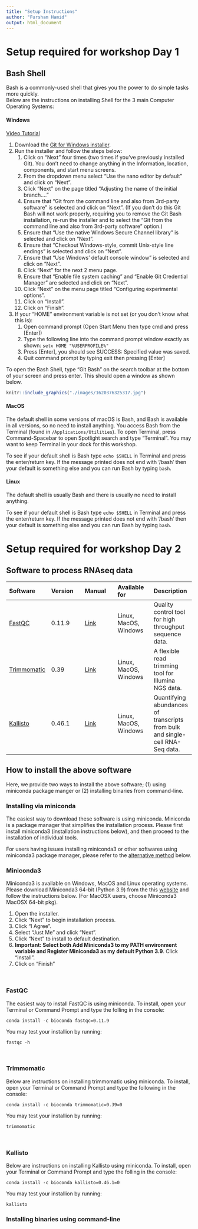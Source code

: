 ```yaml
---
title: "Setup Instructions"
author: "Fursham Hamid"
output: html_document
---
```



# Setup required for workshop Day 1 {#bashday1}

## Bash Shell
Bash is a commonly-used shell that gives you the power to do simple tasks more quickly.  
Below are the instructions on installing Shell for the 3 main Computer Operating Systems:

#### Windows
[Video Tutorial](https://www.youtube.com/watch?v=339AEqk9c-8)

1. Download the [Git for Windows installer](https://git-scm.com/downloads).
2. Run the installer and follow the steps below:
    1. Click on "Next" four times (two times if you've previously installed Git). You don't need to change anything in the Information, location, components, and start menu screens.
    2. From the dropdown menu select "Use the nano editor by default" and click on "Next".
    3. Click "Next" on the page titled "Adjusting the name of the initial branch...."
    4. Ensure that "Git from the command line and also from 3rd-party software" is selected and click on "Next". (If you don't do this Git Bash will not work properly, requiring you to remove the Git Bash installation, re-run the installer and to select the "Git from the command line and also from 3rd-party software" option.)
    5. Ensure that "Use the native Windows Secure Channel library" is selected and click on "Next".
    6. Ensure that "Checkout Windows-style, commit Unix-style line endings" is selected and click on "Next".
    7. Ensure that "Use Windows' default console window" is selected and click on "Next".
    8. Click "Next" for the next 2 menu page.
    9. Ensure that "Enable file system caching" and "Enable Git Credential Manager" are selected and click on "Next".
    10. Click "Next" on the menu page titled "Configuring experimental options".
    11. Click on "Install".
    12. Click on "Finish".
3. If your "HOME" environment variable is not set (or you don't know what this is):
    1. Open command prompt (Open Start Menu then type cmd and press [Enter])
    2. Type the following line into the command prompt window exactly as shown:
        `setx HOME "%USERPROFILE%"`
    3. Press [Enter], you should see SUCCESS: Specified value was saved.
    4. Quit command prompt by typing exit then pressing [Enter]

To open the Bash Shell, type "Git Bash" on the search toolbar at the bottom 
of your screen and press enter. This should open a window as shown below.
```r
knitr::include_graphics("./images/1620376325317.jpg")
```


#### MacOS
The default shell in some versions of macOS is Bash, and Bash is available in 
all versions, so no need to install anything. You access Bash from the Terminal 
(found in `/Applications/Utilities`). To open Terminal, press Command-Spacebar 
to open Spotlight search and type "Terminal". You may want to keep Terminal in your 
dock for this workshop.

To see if your default shell is Bash type `echo $SHELL` in Terminal and press 
the enter/return key. If the message printed does not end with '/bash' then 
your default is something else and you can run Bash by typing `bash`.


#### Linux
The default shell is usually Bash and there is usually no need to install anything.

To see if your default shell is Bash type `echo $SHELL` in Terminal and press 
the enter/return key. If the message printed does not end with '/bash' then 
your default is something else and you can run Bash by typing `bash`.

# Setup required for workshop Day 2 {#bashday2}

## Software to process RNAseq data

|Software|Version|Manual|Available for|Description|
|:---|:------------|:------------|:------------|:------------|
|[FastQC](https://www.bioinformatics.babraham.ac.uk/projects/fastqc/)|0.11.9|[Link](https://www.bioinformatics.babraham.ac.uk/projects/fastqc/Help/)|Linux, MacOS, Windows|Quality control tool for high throughput sequence data.|
|[Trimmomatic](http://www.usadellab.org/cms/?page=trimmomatic)|0.39|[Link](http://www.usadellab.org/cms/uploads/supplementary/Trimmomatic/TrimmomaticManual_V0.32.pdf)|Linux, MacOS, Windows|A flexible read trimming tool for Illumina NGS data.|
|[Kallisto](https://pachterlab.github.io/kallisto/)|0.46.1|[Link](https://pachterlab.github.io/kallisto/manual)|Linux, MacOS, Windows|Quantifying abundances of transcripts from bulk and single-cell RNA-Seq data.|

## How to install the above software

Here, we provide two ways to install the above software; (1) using miniconda package
manger or (2) installing binaries from command-line.  

### Installing via miniconda {#miniconda}
The easiest way to download these software is using miniconda. 
Miniconda is a package manager that simplifies the installation process. 
Please first install miniconda3 (installation instructions below), and then 
proceed to the installation of individual tools.  

For users having issues installing miniconda3 or other softwares using miniconda3
package manager, please refer to the [alternative method](#bin) below.


### Miniconda3
Miniconda3 is available on Windows, MacOS and Linux operating systems.  
Please download Miniconda3 64-bit (Python 3.9) from the this 
[website](https://docs.conda.io/en/latest/miniconda.html) 
and follow the instructions below. (For MacOSX users, choose Miniconda3 MacOSX 64-bit pkg).

1. Open the installer.
2. Click "Next" to begin installation process.
3. Click "I Agree".
4. Select "Just Me" and click "Next".
5. Click "Next" to install to default destination.
6. **Important: Select both Add Miniconda3 to my PATH environment variable and Register 
Miniconda3 as my default Python 3.9**. Click "Install".
7. Click on "Finish"


<br/>

### FastQC
The easiest way to install FastQC is using miniconda. To install, open your 
Terminal or Command Prompt and type the folling in the console:

```
conda install -c bioconda fastqc=0.11.9
```

You may test your installion by running:
```
fastqc -h
```

<br/>

### Trimmomatic
Below are instructions on installing trimmomatic using miniconda. To install, open your 
Terminal or Command Prompt and type the following in the console:

```
conda install -c bioconda trimmomatic=0.39=0
```

You may test your installion by running:
```
trimmomatic
```

<br/>

### Kallisto
Below are instructions on installing Kallisto using miniconda. To install, open your 
Terminal or Command Prompt and type the folling in the console:

```
conda install -c bioconda kallisto=0.46.1=0
```

You may test your installion by running:
```
kallisto
```

### Installing binaries using command-line {#bin}

<br/>
<br/>











